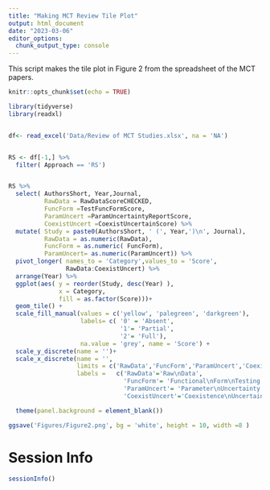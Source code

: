 ```yaml
---
title: "Making MCT Review Tile Plot"
output: html_document
date: "2023-03-06"
editor_options: 
  chunk_output_type: console
---
```


This script makes the tile plot in Figure 2 from the spreadsheet of the MCT papers. 

```r
knitr::opts_chunk$set(echo = TRUE)
```

```r

library(tidyverse)
library(readxl)


df<- read_excel('Data/Review of MCT Studies.xlsx', na = 'NA')


RS <- df[-1,] %>%
  filter( Approach == 'RS')


RS %>%
  select( AuthorsShort, Year,Journal,
          RawData = RawDataScoreCHECKED,
          FuncForm =TestFuncFormScore,
          ParamUncert =ParamUncertaintyReportScore,
          CoexistUncert =CoexistUncertainScore) %>% 
  mutate( Study = paste0(AuthorsShort, ' (', Year,')\n', Journal),
          RawData = as.numeric(RawData),
          FuncForm = as.numeric( FuncForm),
          ParamUncert= as.numeric(ParamUncert)) %>%
  pivot_longer( names_to = 'Category',values_to = 'Score',
                RawData:CoexistUncert) %>%
  arrange(Year) %>%
  ggplot(aes( y = reorder(Study, desc(Year) ),
              x = Category,
              fill = as.factor(Score)))+
  geom_tile() +
  scale_fill_manual(values = c('yellow', 'palegreen', 'darkgreen'),
                    labels= c( '0' = 'Absent',
                               '1'= 'Partial',
                               '2'= 'Full'),
                    na.value = 'grey', name = 'Score') +
  scale_y_discrete(name = '')+
  scale_x_discrete(name = '',
                   limits = c('RawData','FuncForm','ParamUncert','CoexistUncert'), 
                   labels =   c('RawData'='Raw\nData',
                                'FuncForm'= 'Functional\nForm\nTesting',
                                'ParamUncert'= 'Parameter\nUncertainty',
                                'CoexistUncert'='Coexistence\nUncertainty\nReporting'  ))+

  theme(panel.background = element_blank())

ggsave('Figures/Figure2.png', bg = 'white', height = 10, width =8 )

```

# Session Info
```r
sessionInfo()
```
